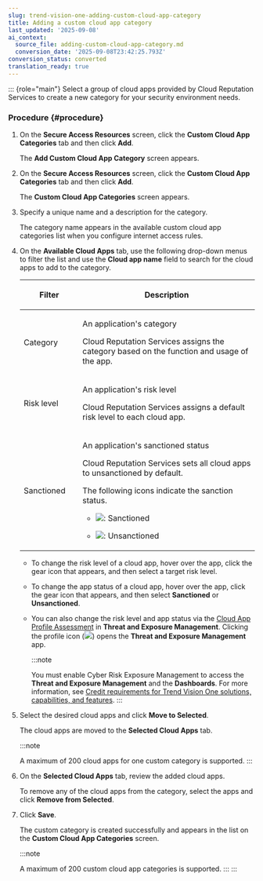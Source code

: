 ```yaml
---
slug: trend-vision-one-adding-custom-cloud-app-category
title: Adding a custom cloud app category
last_updated: '2025-09-08'
ai_context:
  source_file: adding-custom-cloud-app-category.md
  conversion_date: '2025-09-08T23:42:25.793Z'
conversion_status: converted
translation_ready: true
---
```


::: {role="main"}
Select a group of cloud apps provided by Cloud Reputation Services to create a new category for your security environment needs.

### Procedure {#procedure}

1.  On the **Secure Access Resources** screen, click the **Custom Cloud App Categories** tab and then click **Add**.

    The **Add Custom Cloud App Category** screen appears.

2.  On the **Secure Access Resources** screen, click the **Custom Cloud App Categories** tab and then click **Add**.

    The **Custom Cloud App Categories** screen appears.

3.  Specify a unique name and a description for the category.

    The category name appears in the available custom cloud app categories list when you configure internet access rules.

4.  On the **Available Cloud Apps** tab, use the following drop-down menus to filter the list and use the **Cloud app name** field to search for the cloud apps to add to the category.

    <table>
    <colgroup>
    <col style="width: 25%" />
    <col style="width: 75%" />
    </colgroup>
    <thead>
    <tr>
    <th><p>Filter</p></th>
    <th><p>Description</p></th>
    </tr>
    </thead>
    <tbody>
    <tr>
    <td><p>Category</p></td>
    <td><p>An application's category</p>
    <p>Cloud Reputation Services assigns the category based on the function and usage of the app.</p></td>
    </tr>
    <tr>
    <td><p>Risk level</p></td>
    <td><p>An application's risk level</p>
    <p>Cloud Reputation Services assigns a default risk level to each cloud app.</p></td>
    </tr>
    <tr>
    <td><p>Sanctioned</p></td>
    <td><p>An application's sanctioned status</p>
    <p>Cloud Reputation Services sets all cloud apps to unsanctioned by default.</p>
    <p>The following icons indicate the sanction status.</p>
    <ul>
    <li><p><img src="./images/sanctionedcloudapp=GUID-05237DDE-6960-4314-B79F-4CDBBC7F7BA6.webp" />: Sanctioned</p></li>
    <li><p><img src="./images/unsanctionedcloudapp=GUID-E92A61A0-0C3F-4B5D-8794-E3FF35D28DB2.webp" />: Unsanctioned</p></li>
    </ul></td>
    </tr>
    </tbody>
    </table>

    - To change the risk level of a cloud app, hover over the app, click the gear icon that appears, and then select a target risk level.

    - To change the app status of a cloud app, hover over the app, click the gear icon that appears, and then select **Sanctioned** or **Unsanctioned**.

    - You can also change the risk level and app status via the [Cloud App Profile Assessment](cloud-app-profile.mdx) in **Threat and Exposure Management**. Clicking the profile icon (![](/images/profile=GUID-8BE76478-2802-4418-AEC5-5582F49F2CF9.webp)) opens the **Threat and Exposure Management** app.

      :::note

      You must enable Cyber Risk Exposure Management to access the **Threat and Exposure Management** and the **Dashboards**. For more information, see [Credit requirements for Trend Vision One solutions, capabilities, and features](credit-req-for-apps-services.mdx).
      :::

5.  Select the desired cloud apps and click **Move to Selected**.

    The cloud apps are moved to the **Selected Cloud Apps** tab.

    :::note

    A maximum of 200 cloud apps for one custom category is supported.
    :::

6.  On the **Selected Cloud Apps** tab, review the added cloud apps.

    To remove any of the cloud apps from the category, select the apps and click **Remove from Selected**.

7.  Click **Save**.

    The custom category is created successfully and appears in the list on the **Custom Cloud App Categories** screen.

    :::note

    A maximum of 200 custom cloud app categories is supported.
    :::
:::
